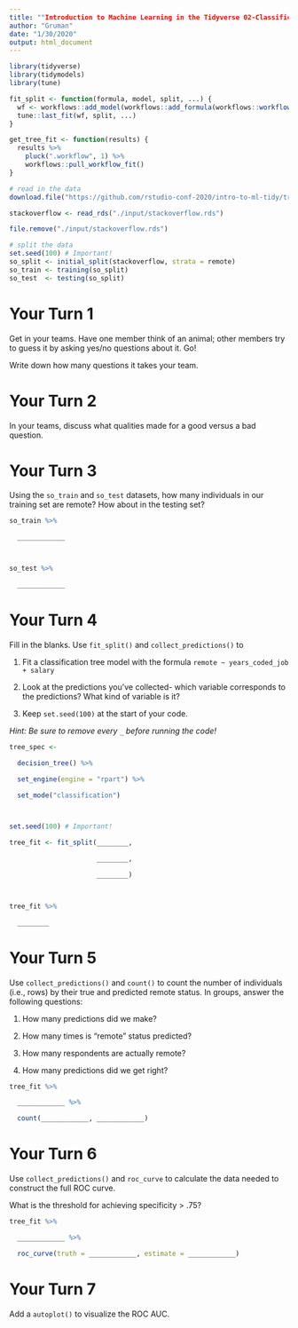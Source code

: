 ```yaml
---
title: ""Introduction to Machine Learning in the Tidyverse 02-Classification"
author: "Gruman"
date: "1/30/2020"
output: html_document
---
```


```r
library(tidyverse)
library(tidymodels)
library(tune)

fit_split <- function(formula, model, split, ...) {
  wf <- workflows::add_model(workflows::add_formula(workflows::workflow(), formula, blueprint = hardhat::default_formula_blueprint(indicators = FALSE)), model)
  tune::last_fit(wf, split, ...)
}

get_tree_fit <- function(results) {
  results %>% 
    pluck(".workflow", 1) %>% 
    workflows::pull_workflow_fit() 
}

```



```r
# read in the data
download.file("https://github.com/rstudio-conf-2020/intro-to-ml-tidy/tree/master/materials/data/stackoverflow.rds", "./input/stackoverflow.rds" )

stackoverflow <- read_rds("./input/stackoverflow.rds")

file.remove("./input/stackoverflow.rds")

# split the data
set.seed(100) # Important!
so_split <- initial_split(stackoverflow, strata = remote)
so_train <- training(so_split)
so_test  <- testing(so_split)

```



# Your Turn 1



Get in your teams. Have one member think of an animal; other members try to guess it by asking yes/no questions about it. Go!



Write down how many questions it takes your team.



# Your Turn 2



In your teams, discuss what qualities made for a good versus a bad question.



# Your Turn 3



Using the `so_train` and `so_test` datasets, how many individuals in our training set are remote? How about in the testing set?



```r

so_train %>% 

  ____________



so_test %>% 

  ____________

```





# Your Turn 4



Fill in the blanks. Use `fit_split()` and `collect_predictions()` to



1. Fit a classification tree model with the formula `remote ~ years_coded_job + salary`

2. Look at the predictions you've collected- which variable corresponds to the predictions? What kind of variable is it?

3. Keep `set.seed(100)` at the start of your code.  



*Hint: Be sure to remove every `_` before running the code!*



```r

tree_spec <- 

  decision_tree() %>%          

  set_engine(engine = "rpart") %>% 

  set_mode("classification")



set.seed(100) # Important!

tree_fit <- fit_split(________, 

                      ________, 

                      ________) 



tree_fit %>%   

  ________

```



# Your Turn 5



Use `collect_predictions()` and `count()` to count the number of individuals (i.e., rows) by their true and predicted remote status. In groups, answer the following questions:



1. How many predictions did we make?

2. How many times is "remote" status predicted?

3. How many respondents are actually remote?

4. How many predictions did we get right?



```r

tree_fit %>%   

  ____________ %>% 

  count(____________, ____________)

```



# Your Turn 6



Use `collect_predictions()` and `roc_curve` to calculate the data needed to construct the full ROC curve.



What is the threshold for achieving specificity > .75?



```r

tree_fit %>%   

  ____________ %>% 

  roc_curve(truth = ____________, estimate = ____________)

```





# Your Turn 7



Add a `autoplot()` to visualize the ROC AUC.



```r



```
